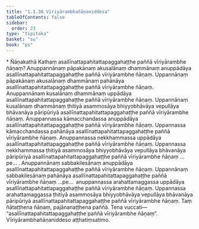 ```yaml
---
title: "1.1.38 Vīriyārambhañāṇaniddesa"
tableOfContents: false
sidebar:
  order: 23
type: "tipitaka"
basket: "su"
book: "ps"
---
```



<DynamicBreadcrumb />

<Paragraph type="center" book="ps">
* Ñāṇakathā
</Paragraph>


<Division number="89" book="ps">

<Paragraph number="590" book="ps">
Kathaṃ asallīnattapahitattapaggahaṭṭhe paññā vīriyārambhe ñāṇaṃ? Anuppannānaṃ pāpakānaṃ akusalānaṃ dhammānaṃ anuppādāya asallīnattapahitattapaggahaṭṭhe paññā vīriyārambhe ñāṇaṃ. Uppannānaṃ pāpakānaṃ akusalānaṃ dhammānaṃ pahānāya asallīnattapahitattapaggahaṭṭhe paññā vīriyārambhe ñāṇaṃ. Anuppannānaṃ kusalānaṃ dhammānaṃ uppādāya asallīnattapahitattapaggahaṭṭhe paññā vīriyārambhe ñāṇaṃ. Uppannānaṃ kusalānaṃ dhammānaṃ ṭhitiyā asammosāya bhiyyobhāvāya vepullāya bhāvanāya pāripūriyā asallīnattapahitattapaggahaṭṭhe paññā vīriyārambhe ñāṇaṃ.
</Paragraph>

<Paragraph number="591" book="ps">
Anuppannassa kāmacchandassa anuppādāya asallīnattapahitattapaggahaṭṭhe paññā vīriyārambhe ñāṇaṃ. Uppannassa kāmacchandassa pahānāya asallīnattapahitattapaggahaṭṭhe paññā vīriyārambhe ñāṇaṃ. Anuppannassa nekkhammassa uppādāya asallīnattapahitattapaggahaṭṭhe paññā vīriyārambhe ñāṇaṃ. Uppannassa nekkhammassa ṭhitiyā asammosāya bhiyyobhāvāya vepullāya bhāvanāya pāripūriyā asallīnattapahitattapaggahaṭṭhe paññā vīriyārambhe ñāṇaṃ …pe… .
</Paragraph>

<Paragraph number="592" book="ps">
Anuppannānaṃ sabbakilesānaṃ anuppādāya asallīnattapahitattapaggahaṭṭhe paññā vīriyārambhe ñāṇaṃ. Uppannānaṃ sabbakilesānaṃ pahānāya asallīnattapahitattapaggahaṭṭhe paññā vīriyārambhe ñāṇaṃ …pe…  anuppannassa arahattamaggassa uppādāya asallīnattapahitattapaggahaṭṭhe paññā vīriyārambhe ñāṇaṃ. Uppannassa arahattamaggassa ṭhitiyā asammosāya bhiyyobhāvāya vepullāya bhāvanāya pāripūriyā asallīnattapahitattapaggahaṭṭhe paññā vīriyārambhe ñāṇaṃ. Taṃ ñātaṭṭhena ñāṇaṃ, pajānanaṭṭhena paññā. Tena vuccati—  “asallīnattapahitattapaggahaṭṭhe paññā vīriyārambhe ñāṇaṃ”.

</Paragraph>
</Division>

<Paragraph number="593" type="center" book="ps">
Vīriyārambhañāṇaniddeso aṭṭhatiṃsatimo.
</Paragraph>
